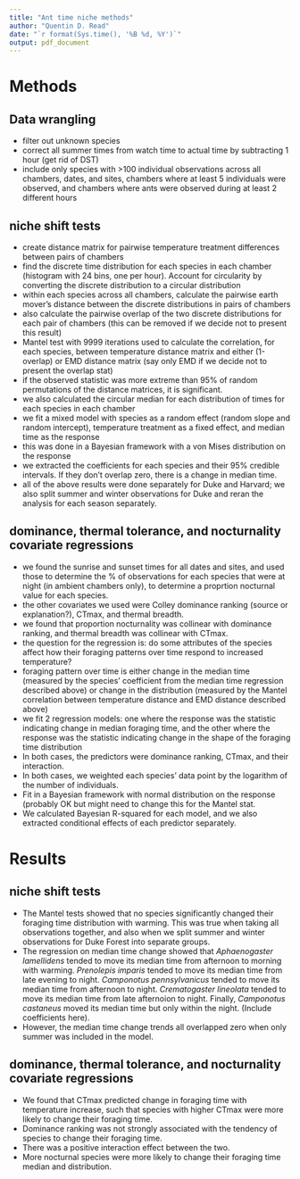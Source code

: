 ```yaml
---
title: "Ant time niche methods"
author: "Quentin D. Read"
date: "`r format(Sys.time(), '%B %d, %Y')`"
output: pdf_document
---
```


# Methods

## Data wrangling
  + filter out unknown species
  + correct all summer times from watch time to actual time by subtracting 1 hour (get rid of DST)
  + include only species with >100 individual observations across all chambers, dates, and sites, chambers where at least 5 individuals were observed, and chambers where ants were observed during at least 2 different hours
  
## niche shift tests
  + create distance matrix for pairwise temperature treatment differences between pairs of chambers
  + find the discrete time distribution for each species in each chamber (histogram with 24 bins, one per hour). Account for circularity by converting the discrete distribution to a circular distribution
  + within each species across all chambers, calculate the pairwise earth mover's distance between the discrete distributions in pairs of chambers
  + also calculate the pairwise overlap of the two discrete distributions for each pair of chambers (this can be removed if we decide not to present this result)
  + Mantel test with 9999 iterations used to calculate the correlation, for each species, between temperature distance matrix and either (1-overlap) or EMD distance matrix (say only EMD if we decide not to present the overlap stat)
  + if the observed statistic was more extreme than 95% of random permutations of the distance matrices, it is significant.
  + we also calculated the circular median for each distribution of times for each species in each chamber
  + we fit a mixed model with species as a random effect (random slope and random intercept), temperature treatment as a fixed effect, and median time as the response
  + this was done in a Bayesian framework with a von Mises distribution on the response
  + we extracted the coefficients for each species and their 95% credible intervals. If they don't overlap zero, there is a change in median time.
  + all of the above results were done separately for Duke and Harvard; we also split summer and winter observations for Duke and reran the analysis for each season separately.
  
## dominance, thermal tolerance, and nocturnality covariate regressions

  + we found the sunrise and sunset times for all dates and sites, and used those to determine the % of observations for each species that were at night (in ambient chambers only), to determine a proprtion nocturnal value for each species.
  + the other covariates we used were Colley dominance ranking (source or explanation?), CTmax, and thermal breadth.
  + we found that proportion nocturnality was collinear with dominance ranking, and thermal breadth was collinear with CTmax.
  + the question for the regression is: do some attributes of the species affect how their foraging patterns over time respond to increased temperature? 
  + foraging pattern over time is either change in the median time (measured by the species' coefficient from the median time regression described above) or change in the distribution (measured by the Mantel correlation between temperature distance and EMD distance described above)
  + we fit 2 regression models: one where the response was the statistic indicating change in median foraging time, and the other where the response was the statistic indicating change in the shape of the foraging time distribution
  + In both cases, the predictors were dominance ranking, CTmax, and their interaction.
  + In both cases, we weighted each species' data point by the logarithm of the number of individuals.
  + Fit in a Bayesian framework with normal distribution on the response (probably OK but might need to change this for the Mantel stat.
  + We calculated Bayesian R-squared for each model, and we also extracted conditional effects of each predictor separately.
  
# Results

## niche shift tests

  + The Mantel tests showed that no species significantly changed their foraging time distribution with warming. This was true when taking all observations together, and also when we split summer and winter observations for Duke Forest into separate groups.
  + The regression on median time change showed that *Aphaenogaster lamellidens* tended to move its median time from afternoon to morning with warming. *Prenolepis imparis* tended to move its median time from late evening to night. *Camponotus pennsylvanicus* tended to move its median time from afternoon to night. *Crematogaster lineolata* tended to move its median time from late afternoion to night. Finally, *Camponotus castaneus* moved its median time but only within the night. (Include coefficients here).
  + However, the median time change trends all overlapped zero when only summer was included in the model.
  
## dominance, thermal tolerance, and nocturnality covariate regressions

  + We found that CTmax predicted change in foraging time with temperature increase, such that species with higher CTmax were more likely to change their foraging time. 
  + Dominance ranking was not strongly associated with the tendency of species to change their foraging time.
  + There was a positive interaction effect between the two.
  + More nocturnal species were more likely to change their foraging time median and distribution.
